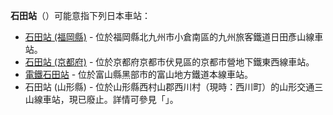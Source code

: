 {{NoteTA
|T=zh-hans:石田站;zh-hk:石田站;zh-tw:石田車站;
|1=zh-hans:石田站;zh-hk:石田站;zh-tw:石田車站;
}}
'''石田站'''（{{jpn|hg=いしだえき}}）可能意指下列日本車站：

* [[石田站_(福岡縣)|石田站 (福岡縣)]] - 位於福岡縣北九州市小倉南區的九州旅客鐵道日田彥山線車站。
* [[石田站_(京都府)|石田站 (京都府)]] - 位於京都府京都市伏見區的京都市營地下鐵東西線車站。
* [[電鐵石田站|電鐵石田站]] - 位於富山縣黑部市的富山地方鐵道本線車站。
* 石田站 (山形縣) - 位於山形縣西村山郡西川村（現時：西川町）的山形交通三山線車站，現已廢止。詳情可參見「{{Translink|ja|山形交通三山線#駅一覧|山形交通三山線#車站列表}}」。

{{disambig|Cat=三字車站名消歧義}}